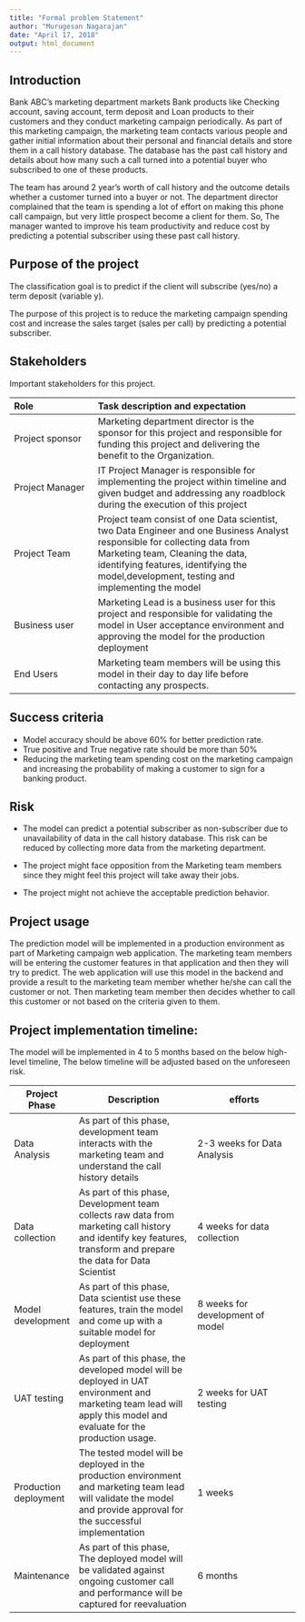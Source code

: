 ```yaml
---
title: "Formal problem Statement"
author: "Murugesan Nagarajan"
date: "April 17, 2018"
output: html_document
---
```



## Introduction

  Bank ABC's marketing department markets Bank products like Checking account, saving account, term deposit and Loan products to their customers and they conduct marketing campaign periodically. As part of this marketing campaign, the marketing team contacts various people and gather initial information about their personal and financial details and store them in a call history database. The database has the past call history and details about how many such a call turned into a potential buyer who subscribed to one of these products.

  The team has around 2 year's worth of call history and the outcome details whether a customer turned into a buyer or not. The department director complained that the team is spending a lot of effort on making this phone call campaign, but very little prospect become a client for them. So, The manager wanted to improve his team productivity and reduce cost by predicting a potential subscriber using these past call history. 


## Purpose of the project

The classification goal is to predict if the client will subscribe (yes/no) a term deposit (variable y).

  The purpose of this project is to reduce the marketing campaign spending cost and increase the sales target (sales per call) by predicting a potential subscriber.


## Stakeholders
Important stakeholders for this project.

|Role| Task description and expectation
|:-------------------|:----------------------------------------------|
|Project sponsor| Marketing department director is the sponsor for this project and responsible for funding this project and delivering the benefit to the Organization.|
|Project Manager| IT Project Manager is responsible for implementing the project within timeline and given budget and addressing any roadblock during the execution of this project|
|Project Team| Project team consist of one Data scientist, two Data Engineer and one Business Analyst responsible for collecting data from Marketing team, Cleaning the data, identifying features, identifying the model,development, testing and implementing the model|
|Business user|  Marketing Lead is a business user for this project and responsible for validating the model in User acceptance environment and approving the model for the production deployment|
|End Users|Marketing team members will be using this model in their day to day life before contacting any prospects.|

## Success criteria

* Model accuracy should be above 60% for better prediction rate.
* True positive and True negative rate should be more than 50%
* Reducing the marketing team spending cost on the marketing campaign and increasing the probability of making a customer to sign for a banking product.


## Risk

* The model can predict a potential subscriber as non-subscriber due to unavailability of data in the call history database.  This risk can be reduced by collecting more data from the marketing department.

* The project might face opposition from the Marketing team members since they might feel this project will take away their jobs.

* The project might not achieve the acceptable prediction behavior.

## Project usage

  The prediction model will be implemented in a production environment as part of Marketing campaign web application. The marketing team members will be entering the customer features in that application and then they will try to predict. The web application will use this model in the backend and provide a result to the marketing team member whether he/she can call the customer or not. Then marketing team member then decides whether to call this customer or not based on the criteria given to them.


## Project implementation timeline:

The model will be implemented in 4 to 5 months based on the below high-level timeline, The below timeline will be adjusted based on the unforeseen risk.

|Project Phase|Description|efforts|
|-------------|----------------------------------|-----------------------------|
|Data Analysis | As part of this phase, development team interacts with the marketing team and understand the call history details| 2-3 weeks for Data Analysis|
|Data collection|As part of this phase, Development team collects raw data from marketing call history and identify key features, transform and prepare the data for Data Scientist| 4 weeks for data collection|
|Model development | As part of this phase, Data scientist use these features, train the model and come up with a suitable model for deployment| 8 weeks for development of model|
|UAT testing| As part of this phase, the developed model will be deployed in UAT environment and marketing team lead will apply this model and evaluate for the production usage.| 2 weeks for UAT testing|
|Production deployment | The tested model will be deployed in the production environment and marketing team lead will validate the model and provide approval for the successful implementation| 1 weeks
|Maintenance | As part of this phase, The deployed model will be validated against ongoing customer call and performance will be captured for reevaluation| 6 months|
